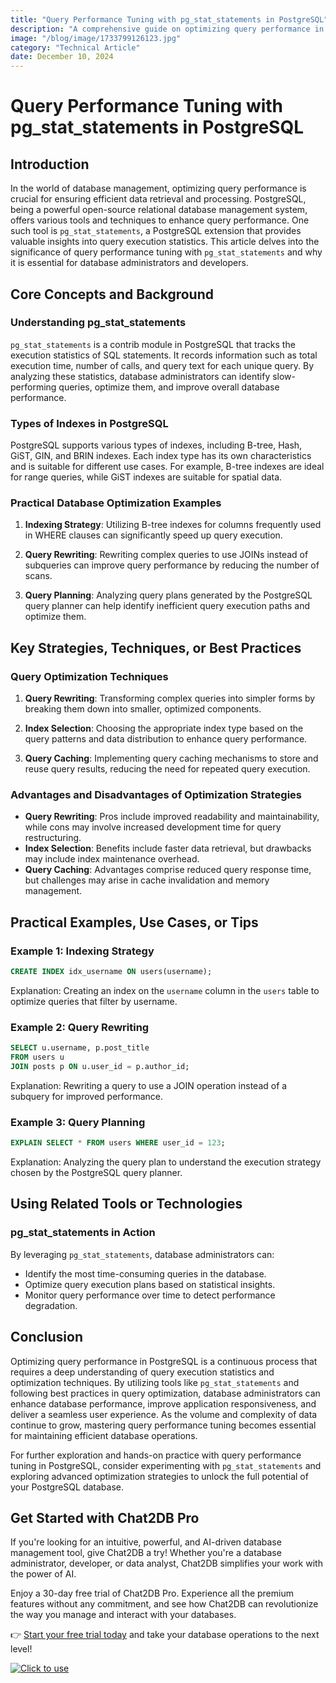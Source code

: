 ```yaml
---
title: "Query Performance Tuning with pg_stat_statements in PostgreSQL"
description: "A comprehensive guide on optimizing query performance in PostgreSQL using pg_stat_statements."
image: "/blog/image/1733799126123.jpg"
category: "Technical Article"
date: December 10, 2024
---
```


# Query Performance Tuning with pg_stat_statements in PostgreSQL

## Introduction

In the world of database management, optimizing query performance is crucial for ensuring efficient data retrieval and processing. PostgreSQL, being a powerful open-source relational database management system, offers various tools and techniques to enhance query performance. One such tool is `pg_stat_statements`, a PostgreSQL extension that provides valuable insights into query execution statistics. This article delves into the significance of query performance tuning with `pg_stat_statements` and why it is essential for database administrators and developers.

## Core Concepts and Background

### Understanding pg_stat_statements

`pg_stat_statements` is a contrib module in PostgreSQL that tracks the execution statistics of SQL statements. It records information such as total execution time, number of calls, and query text for each unique query. By analyzing these statistics, database administrators can identify slow-performing queries, optimize them, and improve overall database performance.

### Types of Indexes in PostgreSQL

PostgreSQL supports various types of indexes, including B-tree, Hash, GiST, GIN, and BRIN indexes. Each index type has its own characteristics and is suitable for different use cases. For example, B-tree indexes are ideal for range queries, while GiST indexes are suitable for spatial data.

### Practical Database Optimization Examples

1. **Indexing Strategy**: Utilizing B-tree indexes for columns frequently used in WHERE clauses can significantly speed up query execution.

2. **Query Rewriting**: Rewriting complex queries to use JOINs instead of subqueries can improve query performance by reducing the number of scans.

3. **Query Planning**: Analyzing query plans generated by the PostgreSQL query planner can help identify inefficient query execution paths and optimize them.

## Key Strategies, Techniques, or Best Practices

### Query Optimization Techniques

1. **Query Rewriting**: Transforming complex queries into simpler forms by breaking them down into smaller, optimized components.

2. **Index Selection**: Choosing the appropriate index type based on the query patterns and data distribution to enhance query performance.

3. **Query Caching**: Implementing query caching mechanisms to store and reuse query results, reducing the need for repeated query execution.

### Advantages and Disadvantages of Optimization Strategies

- **Query Rewriting**: Pros include improved readability and maintainability, while cons may involve increased development time for query restructuring.
- **Index Selection**: Benefits include faster data retrieval, but drawbacks may include index maintenance overhead.
- **Query Caching**: Advantages comprise reduced query response time, but challenges may arise in cache invalidation and memory management.

## Practical Examples, Use Cases, or Tips

### Example 1: Indexing Strategy

```sql
CREATE INDEX idx_username ON users(username);
```

Explanation: Creating an index on the `username` column in the `users` table to optimize queries that filter by username.

### Example 2: Query Rewriting

```sql
SELECT u.username, p.post_title
FROM users u
JOIN posts p ON u.user_id = p.author_id;
```

Explanation: Rewriting a query to use a JOIN operation instead of a subquery for improved performance.

### Example 3: Query Planning

```sql
EXPLAIN SELECT * FROM users WHERE user_id = 123;
```

Explanation: Analyzing the query plan to understand the execution strategy chosen by the PostgreSQL query planner.

## Using Related Tools or Technologies

### pg_stat_statements in Action

By leveraging `pg_stat_statements`, database administrators can:
- Identify the most time-consuming queries in the database.
- Optimize query execution plans based on statistical insights.
- Monitor query performance over time to detect performance degradation.

## Conclusion

Optimizing query performance in PostgreSQL is a continuous process that requires a deep understanding of query execution statistics and optimization techniques. By utilizing tools like `pg_stat_statements` and following best practices in query optimization, database administrators can enhance database performance, improve application responsiveness, and deliver a seamless user experience. As the volume and complexity of data continue to grow, mastering query performance tuning becomes essential for maintaining efficient database operations.

For further exploration and hands-on practice with query performance tuning in PostgreSQL, consider experimenting with `pg_stat_statements` and exploring advanced optimization strategies to unlock the full potential of your PostgreSQL database.

## Get Started with Chat2DB Pro

If you're looking for an intuitive, powerful, and AI-driven database management tool, give Chat2DB a try! Whether you're a database administrator, developer, or data analyst, Chat2DB simplifies your work with the power of AI.

Enjoy a 30-day free trial of Chat2DB Pro. Experience all the premium features without any commitment, and see how Chat2DB can revolutionize the way you manage and interact with your databases.

👉 [Start your free trial today](https://chat2db.ai/pricing) and take your database operations to the next level!


[![Click to use](/image/blog/bg/chat2db.jpg)](https://chat2db.ai/)
